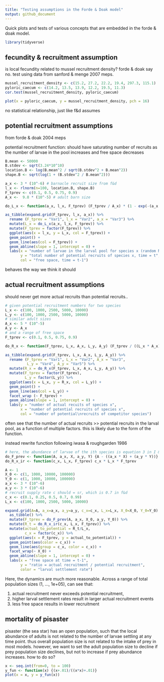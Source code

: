 ```yaml
---
title: "Testing assumptions in the Forde & Doak model"
output: github_document
---
```


Quick plots and tests of various concepts that are embedded in the forde & doak model.

```r
library(tidyverse)
```

## fecundity & recruitment assumption

is local fecundity related to mussel recruitment density? forde & doak say no. test using data from sanford & menge 2007 meps.

```r
mussel_recruitment_density <- c(15.2, 27.2, 22.2, 19.4, 297.3, 115.1)
pyloric_caecum <- c(14.2, 13.5, 13.9, 12.2, 19.5, 11.3)
cor.test(mussel_recruitment_density, pyloric_caecum)
```

```r
plot(x = pyloric_caecum, y = mussel_recruitment_density, pch = 16)
```

no statistical relationship, just like f&d assumes


## potential recruitment assumptions

from forde & doak 2004 meps

potential recruitment function: should have saturating number of recruits as the number of larvae in the pool increases and free space decreases

```r
B.mean <- 50000
B.stdev <- sqrt(3.24*10^10)
location.B <- log(B.mean^2 / sqrt(B.stdev^2 + B.mean^2))
shape.B <- sqrt(log(1 + (B.stdev^2 / B.mean^2)))

a_x <- 3 * (10^-6) # barnacle recruit size from f&d
l_x <- rlnorm(n=100, location.B, shape.B)
F_tprev <- c(0.1, 0.5, 0.75, 0.9)
A_x <-  9.8 * (10^-5) # adult barn size

do_L_x <- function(a_x, l_x, F_tprev) (F_tprev / A_x) * (1 - exp(-(a_x * l_x )/ F_tprev))
```

```r
as_tibble(expand.grid(F_tprev, l_x, a_x)) %>%
  rename (F_tprev = "Var1", l_x = "Var2", a_x = "Var3") %>%
  mutate(L_x = do_L_x(a_x, l_x, F_tprev)) %>%
  mutate(F_tprev = factor(F_tprev)) %>%
  ggplot(aes(x = l_x, y = L_x, col = F_tprev)) +
  geom_point() + 
  geom_line(aes(col = F_tprev)) +
  geom_abline(slope = 1, intercept = 0) +
  labs(x = "number of larvae in the larval pool for species x (random Normal), time = t",
       y = "total number of potential recruits of species x, time = t",
       col = "free space, time = t-1") 
```

behaves the way we think it should


## actual recruitment assumptions

should never get more actual recruits than potential recruits..

```r
# given potential recruitment numbers for two species
L_x <- c(100, 1000, 2500, 5000, 10000)
L_y <- c(100, 1000, 2500, 5000, 10000)
# similar adult sizes
A_x <- 5 * (10^-5)
A_y <- A_x
# and a range of free space
F_tprev <- c(0.1, 0.5, 0.75, 0.9)

do_R_x <- function(F_tprev, L_x, A_x, L_y, A_y) (F_tprev / ((L_x * A_x) + (L_y * A_y))) * L_x
```

```r
as_tibble(expand.grid(F_tprev, L_x, A_x, L_y, A_y)) %>%
  rename (F_tprev = "Var1", L_x = "Var2", A_x = "Var3", 
          L_y = "Var4", A_y = "Var5") %>%
  mutate(R_x = do_R_x(F_tprev, L_x, A_x, L_y, A_y)) %>%
  mutate(F_tprev = factor(F_tprev),
         L_y = factor(L_y)) %>%
  ggplot(aes(x = L_x, y = R_x, col = L_y)) +
  geom_point() + 
  geom_line(aes(col = L_y)) + 
  facet_wrap (~ F_tprev) +
  geom_abline(slope = 1, intercept = 0) +
  labs(y = "number of actual recuits of species x",
       x = "number of potential recruits of species x",
       col = "number of potential\nrecruits of competitor species")
```

often see that the number of actual recruits >> potential recruits in the larval pool, as a function of multiple factors. this is likely due to the form of the function.

instead rewrite function following iwasa & roughgarden 1986

```r
# here, the abundance of larvae of the ith species is equation 3 in I & R, but just assumed to be a random lognormal draw in F & D (l_x)
do_F_prev <- function(A, a_x, X, a_y, Y) {A - ((a_x * X) + (a_y * Y))}
do_R_x_ir <- function(c_x, L_x, F_tprev) c_x * L_x * F_tprev

A <- 1
X_0 <- c(1, 1000, 10000, 100000)
Y_0 <- c(1, 1000, 10000, 100000)
a_x <- 3 * (10^-6)
a_y <- 3 * (10^-6)
# recruit supply rate c should = sr, which is 0.7 in f&d
c_x <- c(0.1, 0.25, 0.5, 0.7, 0.99)
L_x <- c(100, 1000, 2500, 5000, 10000)
```

```r
expand.grid(A=A, a_x=a_x, a_y=a_y, c_x=c_x, L_x=L_x, X_0=X_0, Y_0=Y_0) %>%
  as_tibble() %>%
  mutate(F_tprev = do_F_prev(A, a_x, X_0, a_y, Y_0)) %>%
  mutate(R_t = do_R_x_ir(c_x, L_x, F_tprev)) %>%
  mutate(actual_to_potential = R_t/L_x,
         c_x = factor(c_x)) %>%
  ggplot(aes(x = F_tprev, y = actual_to_potential)) +
  geom_point(aes(color = c_x)) +
  geom_line(aes(group = c_x, color = c_x)) +
  facet_wrap(~ X_0) +
  geom_abline(slope = 1, intercept = 0) +
  labs(x = "free space at time = t-1",
       y = "ratio = actual recruitment / potential recruitment",
       color = "larval settlement rate")
```

Here, the dynamics are much more reasonable. Across a range of total population sizes (1, ..., 1e+05), can see that:

1. actual recruitment never exceeds potential recruitment,  
2. higher larval settlement rates result in larger actual recruitment events
3. less free space results in lower recruitment


## mortality of pisaster

pisaster (the sea star) has an open population, such that the local abundance of adults is not related to the number of larvae settling at any time point. thus overall population size is not related to the intake of prey in most models. however, we want to set the adult population size to decline if prey population size declines, but not to increase if prey abundance increases. how to do so?

```r
x <- seq.int(from=0, to = 100)
y_fun <- function(x) {(x+.01)/((x*x)+.01)}
plot(x = x, y = y_fun(x))
```
